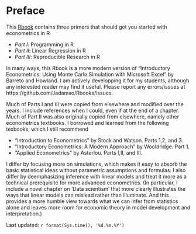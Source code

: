 # Preface {#index}



<!--- Add Title Image
<img src="Figures_Manual/Logo.png" class="cover" height="50%"/>  
```r
knitr::include_graphics("Figures_Manual/Logo.png")
```
--->

This [Rbook](https://jadamso.github.io/Rbooks/) contains three primers that should get you started with econometrics in R

 * *Part   I*: Programming in R
 * *Part  II*: Linear Regression in R
 * *Part III*: Reproducible Research in R

In many ways, this Rbook is a more modern version of "Introductory Econometrics: Using Monte Carlo Simulation with Microsoft Excel" by Barreto and Howland. I am  actively developping it for my students, although any interested reader may find it useful. Please report any errors/issues at https://github.com/Jadamso/Rbooks/issues.

Much of Parts I and III were copied from elsewhere and modified over the years. I include references when I could, even if at the end of a chapter. Much of Part II was also originally copied from elsewhere, namely other econometrics textbooks. I  borrowed and learned from the following texbooks, which I still recommend

 * "Introduction to Econometrics" by Stock and Watson. Parts 1,2, and 3.
 * "Introductory Econometrics: A Modern Approach" by Wooldridge. Part 1.
 * "Applied Econometrics" by Asterlou. Parts I,II, and III.

I differ by focusing more on simulations, which makes it easy to absorb the basic statistical ideas without parametric assumptions and formulas. I also differ by deemphasizing inference with linear models and treat it more as a technical prerequisite for more advanced econometrics. (In particular, I include a novel chapter on 'Data scientism' that more clearly illustrates the ways that linear models can mislead rather than illuminate. And this provides a more humble view towards what we can infer from statistics alone and leaves more room for economic theory in model development and interpretation.)


Last updated: `r format(Sys.time(), '%d.%m.%Y')`
